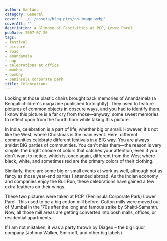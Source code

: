 ```yaml
---
author: Santanu
category: General
cover: '../../assets/blog_pics/no-image.webp'
coverAlt: ''
description: A Glimpse of Festivities at PCP, Lower Parel
pubDate: 2007-07-20
tags:
- festival
- picture
- road
- anandamela
- nap
- celebrations at office
- mumbai
- bombay
- peninsula corporate park
title: Celebrations
---
```


Looking at those plastic chairs brought back memories of Anandamela (a Bengali children's magazine published fortnightly). They used to feature pictures of common objects in obscure ways, and you had to identify them. I know this picture is a far cry from those—anyway, some sweet memories to reflect upon from the fourth floor while taking this picture.

In India, celebration is a part of life, whether big or small. However, it's not like the West, where Christmas is the main event. Here, different communities celebrate different festivals in a BIG way. You are always amidst BIG parties of communities. You can't miss them—the reason is very simple: the bright choice of colors that catches your attention, even if you don't want to notice, which is, once again, different from the West where black, white, and sometimes red are the primary colors of their clothing.

Similarly, there are some big or small events at work as well, although not as fancy as those year-end parties I attended abroad. As the Indian economy and companies enjoy the Bull Run, these celebrations have gained a few extra feathers on their wings.

These two pictures were taken at PCP, (Peninsula Corporate Park) Lower Parel. This used to be a big cotton mill before. Cotton mills were moved out of Mumbai in the '70s after the long and famous strike by Shakti-Samanth. Now, all those mill areas are getting converted into posh malls, offices, or residential apartments.

If I am not mistaken, it was a party thrown by Diageo – the big liquor company (Johnny Walker, Smirnoff, and other big labels).